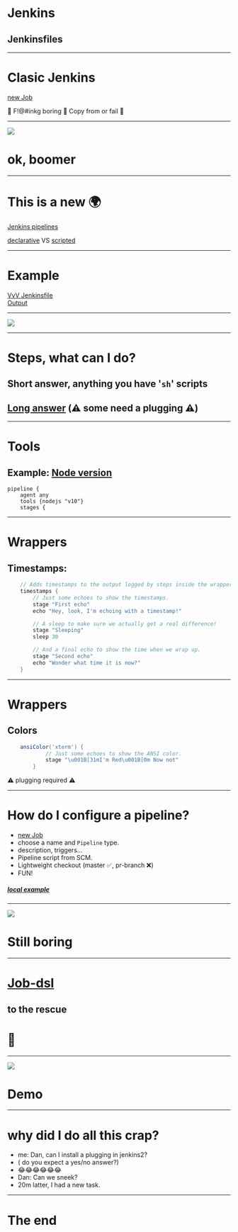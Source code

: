 


# Jenkins
## Jenkinsfiles

---
# Clasic Jenkins

[new Job](https://jenkins2.gamevy.com/view/all/newJob)

🤬 F!@#inkg boring 🤬 Copy from or fail 🤬

---

<Image src="https://media.giphy.com/media/BgBf6pW9qOgQU/giphy.gif" />

# ok, boomer

---
# This is a new 🌍

[Jenkins pipelines](https://jenkins.io/doc/book/pipeline/)

[declarative](https://jenkins.io/doc/book/pipeline/#declarative-pipeline-fundamentals) VS
[scripted](https://jenkins.io/doc/book/pipeline/#scripted-pipeline-fundamentals)


---
# Example

[VvV Jenkinsfile](https://github.com/gluckgames/vegans-vs-vampires/blob/master/Jenkinsfile) <br />
[Output](https://jenkins2.gamevy.com/view/vegans%20vs%20vampires/job/vegans-vs-vampires-pull-request/)

---
<Image src="https://media.giphy.com/media/mMDA2ZvTdzJPk6RAlP/giphy.gif"/>

---
# Steps, what can I do? 

## Short answer, anything you have '`sh`' scripts
## [Long answer](https://jenkins.io/doc/pipeline/steps/) (⚠️ some need a plugging ⚠️)

---
# Tools
## Example: [Node version](https://github.com/gluckgames/vegans-vs-vampires/blob/master/Jenkinsfile#L3)
```
pipeline {
    agent any
    tools {nodejs "v10"}
    stages {
```
---
# Wrappers
## Timestamps:
```groovy
    // Adds timestamps to the output logged by steps inside the wrapper.
    timestamps {
        // Just some echoes to show the timestamps.
        stage "First echo"
        echo "Hey, look, I'm echoing with a timestamp!"

        // A sleep to make sure we actually get a real difference!
        stage "Sleeping"
        sleep 30

        // And a final echo to show the time when we wrap up.
        stage "Second echo"
        echo "Wonder what time it is now?"
    }
```
---
# Wrappers
## Colors
```groovy
    ansiColor('xterm') {
            // Just some echoes to show the ANSI color.
            stage "\u001B[31mI'm Red\u001B[0m Now not"
        }
```
⚠️ plugging required ⚠️


---
# How do I configure a pipeline? 

- [new Job](https://jenkins2.gamevy.com/view/all/newJob)
- choose a name and `Pipeline` type.
- description, triggers...
- Pipeline script from SCM.
- Lightweight checkout (master ✅, pr-branch ❌)
- FUN!

##### [local example](http://localhost/job/get-upgradeable-package-list-TEST/configure)

---

<Image src="https://media.giphy.com/media/ZXKZWB13D6gFO/giphy.gif"/>

# Still boring

---
# [Job-dsl ](https://jenkinsci.github.io/job-dsl-plugin/)
## to the rescue
# 🤩

---

<Image src="https://media.giphy.com/media/UrEQirmnMPxBwToULv/giphy.gif"/>

# Demo

---

# why did I do all this crap?
<Steps>

- me: Dan, can I install a plugging in jenkins2?
- ( do you expect a yes/no answer?)
- 😂😂😂😂😂😂
- Dan: Can we sneek? 
- 20m latter, I had a new task.

</Steps>


---

# The end



